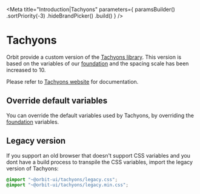 
<Meta
    title="Introduction|Tachyons"
    parameters={
        paramsBuilder()
            .sortPriority(-3)
            .hideBrandPicker()
            .build()
    }
/>

<GithubLink filePath="/packages/tachyons/src" />

# Tachyons

Orbit provide a custom version of the [Tachyons library](https://github.com/tachyons-css/tachyons). This version is based on the variables of our [foundation](?path=/docs/introduction-foundation--page) and the spacing scale has been increased to 10.

Please refer to [Tachyons website](http://tachyons.io/docs) for documentation.

## Override default variables

You can override the default variables used by Tachyons, by overriding the [foundation](?path=/docs/introduction-foundation--page#override-default-variables) variables.

## Legacy version

If you support an old browser that doesn't support CSS variables and you dont have a build process to transpile the CSS variables, import the legacy version of Tachyons:

```css
@import "~@orbit-ui/tachyons/legacy.css";
@import "~@orbit-ui/tachyons/legacy.min.css";
```

